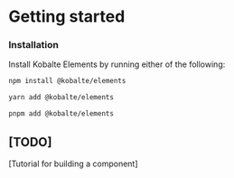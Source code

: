 
# Getting started

### Installation

Install Kobalte Elements by running either of the following:

```bash
npm install @kobalte/elements
```

```bash
yarn add @kobalte/elements
```

```bash
pnpm add @kobalte/elements
```

## [TODO]

[Tutorial for building a component]

